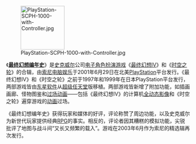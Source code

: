 [[File:PlayStation-SCPH-1000-with-Controller.jpg|120px]]

《'''[[最终幻想编年史|最终幻想编年史]]'''》是[[史克威尔|史克威尔]]公司[[电子角色扮演游戏|电子角色扮演游戏]]《[[最终幻想IV|最终幻想IV]]》和《[[时空之轮|时空之轮]]》的合辑，由[[索尼电脑娱乐|索尼电脑娱乐]]于2001年6月29日在北美[[PlayStation|PlayStation]]平台发行。《最终幻想IV》和《时空之轮》之前于1997年和1999年在日本PlayStation平台发行，两部游戏皆由[[东星软件|东星软件]]从[[超级任天堂|超级任天堂]]版移植。两部游戏皆新增了附加功能，如插画画廊、怪物图鉴和[[过场动画|过场动画]]——包括《最终幻想IV》的计算机[[全动态影像|全动态影像]]和《时空之轮》遍穿游戏的[[动画|动画]]过场。

《最终幻想编年史》获得玩家和媒体的好评，评论称赞了周边功能，以及史克威尔为新世代玩家提供经典[[电子角色扮演游戏|RPG]]的事实。相反的，评论者因其糟糕的模拟功能，尖锐批评了地图与战斗间“又长又频繁的载入”。游戏在2003年6月作为索尼的精选辑再次发行。